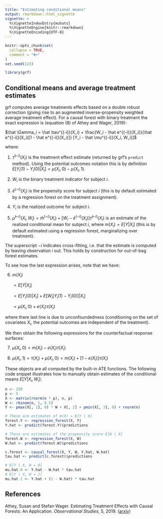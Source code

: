 ```yaml
---
title: "Estimating conditional means"
output: rmarkdown::html_vignette
vignette: >
  %\VignetteIndexEntry{muhats}
  %\VignetteEngine{knitr::rmarkdown}
  %\VignetteEncoding{UTF-8}
---
```


```r
knitr::opts_chunk$set(
  collapse = TRUE,
  comment = "#>"
)
set.seed(123)
```

```r
library(grf)
```

## Conditional means and average treatment estimates

grf computes average treatments effects based on a double robust correction (giving rise to an augmented inverse-propensity weighted average treatment effect). For a causal forest with binary treatment the exact expression is  (equation (8) of Athey and Wager, 2019):

$\hat \Gamma_i = \hat \tau^{(-i)}(X_i) + \frac{W_i - \hat e^{(-i)}(X_i)}{\hat e^{(-i)}(X_i)[1 - \hat e^{(-i)}(X_i)]} [Y_i - \hat \mu^{(-i)}(X_i, W_i)]$

where:

1. $\hat \tau^{(-i)}(X_i)$ is the treatment effect estimate (returned by grf's `predict` method). Using the potential outcomes notation this is by definition $E[Y_i(1) - Y_i(0) | X_i] = \mu(X_i, 0) - \mu(X_i, 1)$.

2. $W_i$ is the binary treatment indicator for subject $i$.

3. $\hat e^{(-i)}(X_i)$ is the propensity score for subject $i$ (this is by default estimated by a regression forest on the treatment assignment).

4. $Y_i$ is the realized outcome for subject $i$.

5. $\hat \mu^{(-i)}(X_i, W_i) = \hat m^{(-i)}(X_i) + [W_i - \hat e^{(-i)}(X_i)] \hat \tau^{(-i)}(X_i)$ is an estimate of the realized conditional mean for subject $i$, where $m(X_i) = E[Y | X_i]$ (this is by default estimated using a regression forest, marginalizing over treatment).

The superscript $-i$ indicates cross-fitting, i.e. that the estimate is computed by leaving observation $i$ out. This holds by construction for out-of-bag forest estimates.

To see how the last expression arises, note that we have:

6. $m(X_i)$

   $= E[Y | X_i]$

   $= E[Y_i(0) | X_i] + E[W_i [Y_i(1) - Y_i(0)] | X_i]$

   $= \mu(X_i, 0) + e(X_i) \tau(X_i)$

where there last line is due to unconfoundedness (conditioning on the set of covariates $X_i$, the potential outcomes are independent of the treatment).

We then obtain the following expressions for the counterfactual response surfaces:

7. $\mu(X_i, 0) = m(X_i) - e(X_i) \tau(X_i)$

8. $\mu(X_i, 1) = \tau(X_i) + \mu(X_i, 0) = m(X_i) + [1 - e(X_i)] \tau(X_i)$

These objects are all computed by the built-in ATE functions. The following code snippet illustrates how to manually obtain estimates of the conditional means $E[Y | X_i, W_i]$:

```r
n <- 250
p <- 5
X <- matrix(rnorm(n * p), n, p)
W <- rbinom(n, 1, 0.5)
Y <- pmax(X[, 1], 0) * W + X[, 2] + pmin(X[, 3], 0) + rnorm(n)

# These are estimates of m(X) = E[Y | X]
forest.Y <- regression_forest(X, Y)
Y.hat <- predict(forest.Y)$predictions

# These are estimates of the propensity score E[W | X]
forest.W <- regression_forest(X, W)
W.hat <- predict(forest.W)$predictions

c.forest <- causal_forest(X, Y, W, Y.hat, W.hat)
tau.hat <- predict(c.forest)$predictions

# E[Y | X, W = 0]
mu.hat.0 <- Y.hat - W.hat * tau.hat
# E[Y | X, W = 1]
mu.hat.1 <- Y.hat + (1 - W.hat) * tau.hat
```

## References
Athey, Susan and Stefan Wager. Estimating Treatment Effects with Causal Forests: An Application. _Observational Studies_, 5, 2019. ([arxiv](https://arxiv.org/abs/1902.07409))

